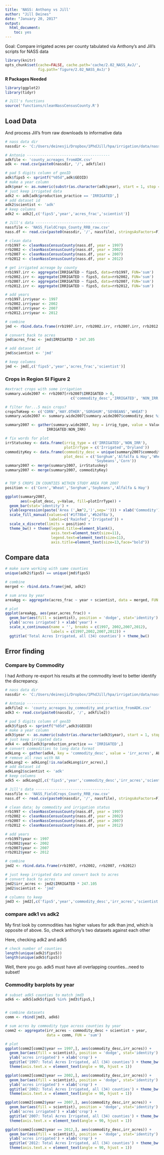 ```yaml
---
title: 'NASS: Anthony vs Jill'
author: "Jill Deines"
date: "January 20, 2017"
output: 
  html_document:
    toc: yes
---
```


Goal: Compare irrigated acres per county tabulated via Anthony's and Jill's scripts for NASS data


```r
library(knitr)
opts_chunk$set(cache=FALSE, cache.path='cache/2.02_NASS_AvJ/',
               fig.path='figure/2.02_NASS_AvJ/')
```

**R Packages Needed**


```r
library(ggplot2)
library(tidyr)

# Jill's functions
source('functions/cleanNassCensusCounty.R')
```


## Load Data

And process Jill's from raw downloads to informative data

```r
# nass data dir
nassdir <- 'C:/Users/deinesji/Dropbox/1PhdJill/hpa/irrigation/data/nass'

# Antonio --------------------------------------
adkfile <- 'county_acreages_fromADK.csv'
adk <- read.csv(paste0(nassdir, '/', adkfile))

# pad 5 digits column of geoID
adk$fips5 <- sprintf("%05d",adk$GEOID)
# make a year column
adk$year <- as.numeric(substr(as.character(adk$year), start = 1, stop = 4))
# just keep irrigated data
adk2 <- adk[adk$production_practice == 'IRRIGATED',]
# add dataset id
adk2$scientist <- 'adk'
# keep columns
adk2 <- adk2[,c('fips5','year','acres_frac','scientist')]

# Jill's data ----------------------------------
nassfile <- 'NASS_FieldCrops_County_RRB_raw.csv'
nass.df <- read.csv(paste0(nassdir, '/', nassfile), stringsAsFactors=F)

# clean data
rrb1997 <- cleanNassCensusCounty(nass.df, year = 1997)
rrb2002 <- cleanNassCensusCounty(nass.df, year = 2002)
rrb2007 <- cleanNassCensusCounty(nass.df, year = 2007)
rrb2012 <- cleanNassCensusCounty(nass.df, year = 2012)

# get irrigated acreage by county
rrb1997.irr <- aggregate(IRRIGATED ~ fips5, data=rrb1997, FUN='sum')
rrb2002.irr <- aggregate(IRRIGATED ~ fips5, data=rrb2002, FUN='sum')
rrb2007.irr <- aggregate(IRRIGATED ~ fips5, data=rrb2007, FUN='sum')
rrb2012.irr <- aggregate(IRRIGATED ~ fips5, data=rrb2012, FUN='sum')

# add years
rrb1997.irr$year <- 1997
rrb2002.irr$year <- 2002
rrb2007.irr$year <- 2007
rrb2012.irr$year <- 2012

# combine
jmd <- rbind.data.frame(rrb1997.irr, rrb2002.irr, rrb2007.irr, rrb2012.irr)

# convert back to acres
jmd$acres_frac <- jmd$IRRIGATED * 247.105

# add dataset id
jmd$scientist <- 'jmd'

# keep columns
jmd <- jmd[,c('fips5','year','acres_frac','scientist')]
```

### Crops in Region SI Figure 2

```r
#extract crops with some irrigation
summary.wide2007 <- rrb2007[rrb2007$IRRIGATED > 0,
                              c('commodity_desc','IRRIGATED', 'NON_IRR')]

# filter for...5 main crops?
cropsToKeep <- c('CORN','HAY.OTHER','SORGHUM','SOYBEANS','WHEAT')
summary.wide2007 <- summary.wide2007[summary.wide2007$commodity_desc %in% cropsToKeep,]

summary2007 <- gather(summary.wide2007, key = irrig_type, value = Value,
                   IRRIGATED:NON_IRR)

# fix words for plot
irrStatuskey <- data.frame(irrig_type = c('IRRIGATED','NON_IRR'),
                           plotIrrType = c('Irrigated','Dryland'))
commodityKey <- data.frame(commodity_desc = unique(summary2007$commodity_desc),
                           plot_desc = c('Sorghum','Alfalfa & Hay','Wheat',
                                         'Soybeans','Corn'))
summary2007 <- merge(summary2007, irrStatuskey)
summary2007 <- merge(summary2007, commodityKey)                           


# TOP 5 CROPS IN COUNTIES WITHIN STUDY AREA FOR 2007
position <- c('Corn','Wheat','Sorghum','Soybeans','Alfalfa & Hay')

ggplot(summary2007, 
       aes(x=plot_desc, y=Value, fill=plotIrrType)) +
  geom_bar(stat='identity') + 
  ylab(expression(paste('Area (',km^2,')',sep=''))) + xlab('Commodity') + 
  scale_fill_manual(values=c('#1f78b4','#b2df8a'),
                    labels=c('Rainfed','Irrigated')) +
  scale_x_discrete(limits = position) +
  theme_bw() + theme(legend.title=element_blank(),
                     axis.text=element_text(size=11),
                     legend.text=element_text(size=11),
                     axis.title=element_text(size=13,face="bold"))


```



## Compare data

```r
# make sure working with same counties
unique(adk2$fips5) == unique(jmd$fips5)

# combine
merged <- rbind.data.frame(jmd, adk2)

# sum area by year
areaAgg <- aggregate(acres_frac ~ year + scientist, data = merged, FUN = 'sum')

# plot
ggplot(areaAgg, aes(year,acres_frac)) +
  geom_bar(aes(fill = scientist), position = 'dodge', stat='identity') +
  ylab('acres irrigated') + xlab('year') +
  scale_x_continuous(name = '', breaks = c(1997, 2002,2007,2012), 
                     labels = c(1997,2002,2007,2012)) +
  ggtitle('Total Acres Irrigated, all (34) counties') + theme_bw()
```


## Error finding

### Compare by Commodity
I had Anthony re-export his results at the commodity level to better identify the discrepancy.

```r
# nass data dir
nassdir <- 'C:/Users/deinesji/Dropbox/1PhdJill/hpa/irrigation/data/nass'

# Antonio --------------------------------------
adkfile2 <- 'county_acreages_by_commodity_and_practice_fromADK.csv'
adk3 <- read.csv(paste0(nassdir, '/', adkfile2))

# pad 5 digits column of geoID
adk3$fips5 <- sprintf("%05d",adk3$GEOID)
# make a year column
adk3$year <- as.numeric(substr(as.character(adk3$year), start = 1, stop = 4))
# just keep irrigated data
adk4 <- adk3[adk3$production_practice == 'IRRIGATED',]
# convert commodities to long data format
adkLong <- gather(adk4, key = 'commodity_desc', value = 'irr_acres', ALFALFA:HAY.OTHER)
# remove all rows with NA
adkLong2 <- adkLong[!is.na(adkLong$irr_acres),]
# add dataset id
adkLong2$scientist <- 'adk'
# keep columns
adk5 <- adkLong2[,c('fips5','year','commodity_desc','irr_acres','scientist')]

# Jill's data ----------------------------------
nassfile <- 'NASS_FieldCrops_County_RRB_raw.csv'
nass.df <- read.csv(paste0(nassdir, '/', nassfile), stringsAsFactors=F)

# clean data: by commodity and irrigation status
rrb1997 <- cleanNassCensusCounty(nass.df, year = 1997)
rrb2002 <- cleanNassCensusCounty(nass.df, year = 2002)
rrb2007 <- cleanNassCensusCounty(nass.df, year = 2007)
rrb2012 <- cleanNassCensusCounty(nass.df, year = 2012)

# add years
rrb1997$year <- 1997
rrb2002$year <- 2002
rrb2007$year <- 2007
rrb2012$year <- 2012

# combine
jmd2 <- rbind.data.frame(rrb1997, rrb2002, rrb2007, rrb2012)

# just keep irrigated data and convert back to acres
# convert back to acres
jmd2$irr_acres <- jmd2$IRRIGATED * 247.105
jmd2$scientist <- 'jmd'

# columns to keep
jmd3 <- jmd2[,c('fips5','year','commodity_desc','irr_acres','scientist')]
```

### compare adk1 vs adk2
My first look by commodities has higher values for adk than jmd, which is opposite of above. So, check anthony's two datasets against each other

Here, checking adk2 and adk5

```r
# check number of counties
length(unique(adk2$fips5))
length(unique(adk5$fips5))
```

Well, there you go. adk5 must have all overlapping counties...need to subset!

### Commodity barplots by year

```r
# subset adk5 counties to match jmd3
adk6 <- adk5[adk5$fips5 %in% jmd3$fips5,]


# combine datasets
comm <- rbind(jmd3, adk6)

# sum acres by commodity type across counties by year
comm2 <- aggregate(irr_acres ~ commodity_desc + scientist + year, 
                   data = comm, FUN = 'sum')

# plot
ggplot(comm2[comm2$year == 1997,], aes(commodity_desc,irr_acres)) +
  geom_bar(aes(fill = scientist), position = 'dodge', stat='identity') +
  ylab('acres irrigated') + xlab('crop') +
  ggtitle('1997: Total Acres Irrigated, all (34) counties') + theme_bw() +
  theme(axis.text.x = element_text(angle = 90, hjust = 1))

ggplot(comm2[comm2$year == 2002,], aes(commodity_desc,irr_acres)) +
  geom_bar(aes(fill = scientist), position = 'dodge', stat='identity') +
  ylab('acres irrigated') + xlab('crop') +
  ggtitle('2002: Total Acres Irrigated, all (34) counties') + theme_bw() +
  theme(axis.text.x = element_text(angle = 90, hjust = 1))

ggplot(comm2[comm2$year == 2007,], aes(commodity_desc,irr_acres)) +
  geom_bar(aes(fill = scientist), position = 'dodge', stat='identity') +
  ylab('acres irrigated') + xlab('crop') +
  ggtitle('2007: Total Acres Irrigated, all (34) counties') + theme_bw() +
  theme(axis.text.x = element_text(angle = 90, hjust = 1))

ggplot(comm2[comm2$year == 2012,], aes(commodity_desc,irr_acres)) +
  geom_bar(aes(fill = scientist), position = 'dodge', stat='identity') +
  ylab('acres irrigated') + xlab('crop') +
  ggtitle('2012: Total Acres Irrigated, all (34) counties') + theme_bw() +
  theme(axis.text.x = element_text(angle = 90, hjust = 1))
```





